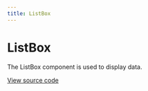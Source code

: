 ```yaml
---
title: ListBox
---
```


# ListBox

The ListBox component is used to display data.

[View source code](https://github.com/Spendesk/grapes/tree/master/src/components/ListBox)
